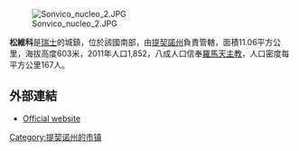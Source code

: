 [[Image:Sonvico_nucleo_2.JPG|right]]

'''松維科'''是[[瑞士|瑞士]]的城鎮，位於該國南部，由[[提契諾州|提契諾州]]負責管轄，面積11.06平方公里，海拔高度603米，2011年人口1,852，八成人口信奉[[羅馬天主教|羅馬天主教]]，人口密度每平方公里167人。

==外部連結==
* [http://www.sonvico.ch Official website] {{Wayback|url=http://www.sonvico.ch/ |date=20130815150451 }} {{it icon}}

{{Authority control}}
{{Switzerland-geo-stub}}
[[Category:提契诺州的市镇|Category:提契诺州的市镇]]